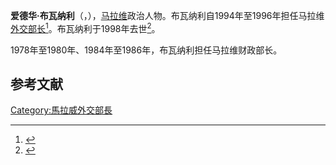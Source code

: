 {{Refimprove|time=2020-12-24T20:39:26+00:00}}
'''爱德华·布瓦纳利'''（{{lang-en|Edward Bwanali}}，{{bd|？||1998年}}），[[马拉维|马拉维]]政治人物。布瓦纳利自1994年至1996年担任马拉维[[外交部长|外交部长]]<ref>{{Cite news|author=French|first=Howard W.|title=U.S. Diplomatic Mission on 5-Nation Africa Tour|url=https://select.nytimes.com/gst/abstract.html?res=F00C17F83C5B0C778EDDA90994DC494D81|accessdate=6 November 2010|work=[[The_New_York_Times|The New York Times]]|date=24 October 1994}}</ref>。布瓦纳利于1998年去世<ref>{{Cite news|title=UDF woes, money matters rock Malawi media|url=http://maravipost.com/index.php?option=com_content&view=article&id=3990:udf-woes-money-matters-rock-malawi-media&catid=75:editor&Itemid=124|accessdate=6 November 2010|work=Malawi Post|date=11 September 2010|archive-date=2011-08-20|archive-url=https://web.archive.org/web/20110820151241/http://maravipost.com/index.php?option=com_content&view=article&id=3990:udf-woes-money-matters-rock-malawi-media&catid=75:editor&Itemid=124|dead-url=no}}</ref>。

1978年至1980年、1984年至1986年，布瓦纳利担任马拉维财政部长。

== 参考文献 ==
{{Reflist}}
[[Category:馬拉威外交部長|Category:馬拉威外交部長]]